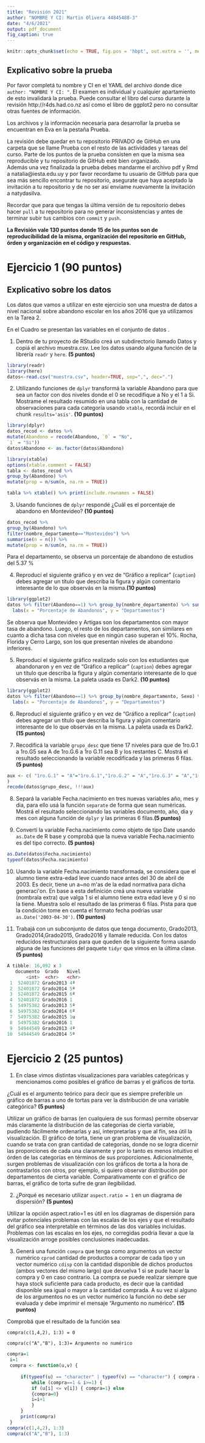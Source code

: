 ```yaml
---
title: "Revisión 2021"
author: "NOMBRE Y CI: Martin Olivera 44845488-3"
date: "4/6/2021"
output: pdf_document
fig_caption: true
---
```


```r
knitr::opts_chunk$set(echo = TRUE, fig.pos = 'hbpt', out.extra = '', message = FALSE, warning = FALSE)
```

## Explicativo sobre la prueba

Por favor completá tu nombre y CI en el YAML del archivo donde dice `author: "NOMBRE Y CI: "`.
El examen es individual y cualquier apartamiento de esto invalidará la prueba. Puede consultar el libro del curso durante la revisión http://r4ds.had.co.nz así como el libro de ggplot2 pero no consultar otras fuentes de información.

Los archivos y la información necesaria para desarrollar la prueba se encuentran en Eva en la pestaña Prueba.

La revisión debe quedar en tu repositorio PRIVADO de GitHub en una carpeta que se llame Prueba con el resto de las actividades y tareas del curso.  Parte de los puntos de la prueba consisten en que la misma sea reproducible y tu repositorio de GitHub esté bien organizado.  
Además una vez finalizada la prueba debes mandarme el archivo pdf y Rmd a natalia@iesta.edu.uy  y por favor recordame tu usuario de GitHub para que sea más sencillo encontrar tu repositorio, asegurate que haya aceptado la invitación a tu repositorio y de no ser así enviame nuevamente la invitación a natydasilva.

Recordar que para que tengas la última versión de tu repositorio debes hacer `pull` a tu repositorio para no generar inconsistencias y antes de terminar subir tus cambios con `commit` y `push`.

**La Revisión vale 130 puntos  donde 15 de los puntos son de reproducibilidad de la misma, organización del repositorio en GitHub, órden y organización en el código y respuestas.**


# Ejercicio 1 (90 puntos)

## Explicativo sobre los datos

Los datos que vamos a utilizar en este ejercicio son una muestra de datos a nivel nacional sobre abandono escolar en los años 2016 que ya utilizamos en la Tarea 2.

\begin{table}[hbpt]
	\centering
	\caption{Variables en \label{tab:VAR} \textbf{muestra.csv}}
	\vspace{0.5cm}
	\begin{tabular}{|l|l|}
		\hline
	\textbf{Variable} &  \textbf{Descripción}  \\
		\hline
		documento & Cédula de Identidad del alumno  \\
		\hline
		nro\_doc\_centro\_educ & Liceo que concurre el alumno en 2016  \\
		\hline
		nombre\_departamento & Nombre del Departamento del centro educativo \\
		\hline
		grupo\_desc & Grupo del alumno en 2016 \\
		\hline
		coberturaT & Cobertura en el primer semestre de 2016  \\
		\hline
		Centro\_Grupo & Liceo y grupo del alumno en 2016 \\
		\hline
		cl    & Cluster - contexto sociocultural del liceo en 1016  \\
		\hline
		Grado\_2016\_UE & Grado del alumno en el 2016 según UE  \\
		\hline
		Grado2013 & Grado del alumno en 2013 según CRM  \\
		\hline
		Grado2014 & Grado del alumno en 2014 según CRM  \\
		\hline
		Grado2015 & Grado del alumno en 2015 según CRM \\
		\hline
		Grado 2016 & Grado del alumno en 2016 según CRM \\
		\hline
		Sexo  & Sexo del alumno \\
		\hline
		Fecha.nacimiento & Fecha de nacimiento del alumno \\
		\hline
		Grupo\_UE\_2017 & Grupo del alumno en 2017 \\
		\hline
		inasistencias & cantidad de inasistencias en el primer semestre de 2016\\
		\hline
		asistencias & cantidad de asistencias en el primer semestre de 2016  \\
		\hline
	\end{tabular}
\end{table}

En el Cuadro \ref{tab:VAR} se presentan las variables en el conjunto de datos \textbf{muestra.csv}.

\newpage 

1. Dentro de tu proyecto de RStudio creá un subdirectorio llamado Datos y copiá el archivo muestra.csv. Lee los datos usando alguna función de la librería `readr` y `here`. **(5 puntos)**


```r
library(readr)
library(here)
datos<-read.csv("muestra.csv", header=TRUE, sep=",", dec=".")
```

2. Utilizando funciones de `dplyr` transformá la variable Abandono para que sea un factor con dos niveles donde el 0 se recodifique a No y el 1 a Si. Mostrame el resultado resumido en una tabla con la cantidad de observaciones para cada categoría usando `xtable`, recordá incluir en el chunk `results='asis'`. **(10 puntos)**

```r
library(dplyr)
datos_recod <- datos %>%
mutate(Abandono = recode(Abandono, `0` = "No",
`1` = "Si")) 
datos$Abandono <- as.factor(datos$Abandono)

library(xtable)
options(xtable.comment = FALSE)
tabla <- datos_recod %>%
group_by(Abandono) %>%
mutate(prop = n/sum(n, na.rm = TRUE))

tabla %>% xtable() %>% print(include.rownames = FALSE)
```




3. Usando funciones de `dplyr` respondé ¿Cuál es el porcentaje de abandono en Montevideo? **(10 puntos)**


```r
datos_recod %>%
group_by(Abandono) %>%
filter(nombre_departamento=="Montevideo") %>%
summarise(n = n()) %>%
mutate(prop = n/sum(n, na.rm = TRUE))
```

Para el departamento, se observa un porcentaje de abandono de estudios del 5.37 %

4. Reproducí el siguiente gráfico y en vez de "Gráfico a replicar" (`caption`) debes agregar un título que describa la figura y algún comentario interesante de lo que observás en la misma.**(10 puntos) **

\begin{figure}[htbp]
\centering
\includegraphics[width=20cm, height =10cm]{Figuras/pl1.pdf}
\caption{Gráfico a replicar}
\end{figure}
\newpage

```r
library(ggplot2)
datos %>% filter(Abandono==1) %>% group_by(nombre_departamento) %>% summarise(n = n()) %>% mutate(prop = n/sum(n, na.rm = TRUE)) %>% ggplot(aes( prop, nombre_departamento)) + geom_point() + theme(aspect.ratio = 1)  + 
  labs(x = "Porcentaje de Abandonos", y = "Departamentos")
```

Se observa que Montevideo y Artigas son los departamentos con mayor tasa de abandono. Luego, el resto de los departamentos, son similares en cuanto a dicha tasa con niveles que en ningún caso superan el 10%. Rocha, Florida y Cerro Largo, son los que presentan niveles de abandono inferiores. 



5.  Reproducí el siguiente gráfico realizado solo con los estudiantes que abandonaron y en vez de "Gráfico a replicar" (`caption`) debes agregar un título que describa la figura y algún comentario interesante de lo que observás en la misma. La paleta usada es Dark2. **(10 puntos)**



```r
library(ggplot2)
datos %>% filter(Abandono==1) %>% group_by(nombre_departamento, Sexo) %>% summarise(n = n()) %>% mutate(prop = n/sum(n, na.rm = TRUE)) %>% ggplot(aes( nombre_departamento,  fill=Sexo)) + geom_bar(position="fill")  + coord_flip() +
  labs(x = "Porcentaje de Abandonos", y = "Departamentos")
```


\newpage

6. Reproducí el siguiente gráfico y en vez de "Gráfico a replicar" (`caption`) debes agregar un título que describa la figura y algún comentario interesante de lo que observás en la misma. La paleta usada es Dark2.**(15 puntos)**

\begin{figure}[!h]
\centering
\includegraphics{Figuras/pl3.png}
\caption{Gráfico a replicar}
\end{figure}
\newpage




7. Recodificá la variable `grupo_desc` que tiene 17 niveles para que de 1ro.G.1 a 1ro.G5 sea A de 1ro.G.6 a 1ro G.11 sea B y los restantes C. Mostrá el resultado seleccionando la variable recodificada y las primeras 6 filas. **(5 puntos)**

```r
aux <- c( "1ro.G.1" = "A"="1ro.G.1","1ro.G.2" = "A","1ro.G.3" = "A","1ro.G.4" = "A","1ro.G.5" = "A","1ro.G.6" = "A","1ro.G.7" = "B","1ro.G.8" = "B","1ro.G.9" = "B","1ro.G.10" = "B","1ro.G.11" = "B","1ro.G.12" = "C","1ro.G.13" = "C","1ro.G.14" = "C","1ro.G.15" = "C","1ro.G.16" = "C","1ro.G.17" = "C"
)
recode(datos$grupo_desc, !!!aux)

```




8. Separá la variable Fecha.nacimiento en tres nuevas variables año, mes y dia, para ello usá la función `separate` de forma que sean numéricas.
Mostrá el resultado seleccionando las variables documento, año, dia y mes con alguna función de `dplyr` y las primeras 6 filas.**(5 puntos)** 




9. Convertí la variable Fecha.nacimiento como objeto de tipo Date usando  `as.Date` de R base y comprobá que la nueva variable Fecha.nacimiento es del tipo correcto. **(5 puntos)**


```r
as.Date(datos$Fecha.nacimiento)
typeof(datos$Fecha.nacimiento)

```
10. Usando la variable Fecha.nacimiento transformada, se considera que el alumno tiene extra-edad leve cuando nace antes del 30 de abril de 2003. Es decir, tiene un a\~no m\'as de la edad normativa para dicha generaci\'on. En base a esta definición creá una nueva variable (nombrala extra) que valga 1 si el alumno tiene extra edad leve y 0 si no la tiene. Muestra solo el resultado de las primeras 6 filas. Pista para que la condición tome en cuenta el formato fecha podrías usar `as.Date('2003-04-30')`. **(10 puntos)**

11. Trabajá con un subconjunto de datos que tenga documento, Grado2013, Grado2014,Grado2015, Grado2016 y llamale reducida.
Con los datos reducidos restructuralos para que queden de la siguiente forma usando alguna de las funciones del paquete `tidyr` que vimos en la última clase.**(5 puntos)**

```r
A tibble: 16,092 x 3
   documento  Grado   Nivel
       <int>  <chr>   <chr>
 1  52401872 Grado2013 4º   
 2  52401872 Grado2014 5º   
 3  52401872 Grado2015 6º   
 4  52401872 Grado2016 1    
 5  54975382 Grado2013 5º   
 6  54975382 Grado2014 6º   
 7  54975382 Grado2015 1u   
 8  54975382 Grado2016 1    
 9  54944549 Grado2013 4º   
10  54944549 Grado2014 5º   
```


# Ejercicio 2 (25 puntos)

1. En clase vimos distintas visualizaciones para variables categóricas y mencionamos como posibles el gráfico de barras y el gráficos de torta. 

¿Cuál es el argumento teórico para decir que es siempre preferible un gráfico de barras a uno de tortas para ver la distribución de una variable categórica? **(5 puntos)**

Utilizar un gráfico de barras (en cualquiera de sus formas) permite observar más claramente la distribución de las categorías de cierta variable, pudiendo fácilmente ordenarlas y así, interpretarlas y que al fín, sea útil la visualización. El gráfico de torta, tiene un gran problema de visualización, cuando se trata con gran cantidad de categorías, donde no se logra dicernir las proporciones de cada una claramente y por lo tanto es menos intuitivo el órden de las categorías en términos de sus proporciones. Adicionalmente, surgen problemas de visualización con los gráficos de torta a la hora de contrastarlos con otros, por ejemplo, si quiero observar distribución por departamentos de cierta variable. Comparativamente con el gráfico de barras, el gráfico de torta sufre de gran ilegibilidad. 


2. ¿Porqué es necesario utilizar `aspect.ratio = 1` en un diagrama de dispersión? **(5 puntos)**


Utilizar la opción aspect.ratio=1 es útil en los diagramas de dispersión para evitar potenciales problemas con las escalas de los ejes y que el resultado del gráfico sea interpretable en términos de las dos variables incluidas. Problemas con las escalas en los ejes, no corregidas podría llevar a que la visualización arroge posibles conclusiones inadecuadas. 

3. Generá una función  `compra` que tenga como argumentos un vector numérico `cprod` cantidad de productos a comprar de cada tipo y un vector numérico `cdisp` con la cantidad disponible de dichos productos (ambos vectores del mismo largo) que devuelva 1 si se pude hacer la compra y 0 en caso contrario. La compra se puede realizar siempre que haya stock suficiente para cada producto, es decir que la cantidad disponible sea igual o mayor a la cantidad comprada. A su vez si alguno de los argumentos no es un vector numérico la función no debe ser evaluada y debe imprimir el mensaje "Argumento no numérico". **(15 puntos)** 

Comprobá que el resultado de la función sea  

`compra(c(1,4,2), 1:3) = 0`

`compra(c("A","B"), 1:3)= Argumento no numérico`

```r
compra=1
 i=1
 compra <- function(u,v) {
     
     if(typeof(u) == "character" | typeof(v) == "character") { compra = "Argumento no numérico"} else {
         while (compra==1 & i>=1) {
         if (u[i] <= v[i]) { compra=1} else
         {compra=0}
         i=i+1
         }
     }
     print(compra)
 }
compra(c(1,4,2), 1:3)
compra(c("A","B"), 1:3)
```

 
 